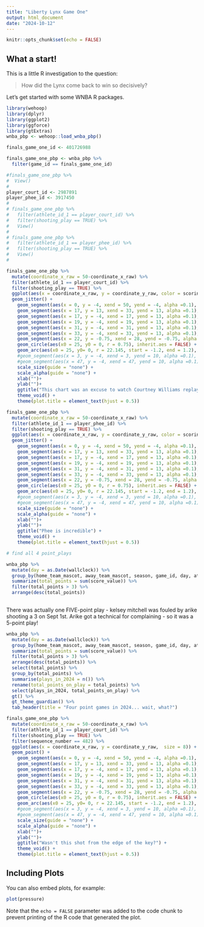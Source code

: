 ```yaml
---
title: "Liberty Lynx Game One"
output: html_document
date: "2024-10-12"
---
```


```r
knitr::opts_chunk$set(echo = FALSE)
```

## What a start!

This is a little R investigation to the question:

> How did the Lynx come back to win so decisively?

Let's get started with some WNBA R packages.

```r
library(wehoop)
library(dplyr)
library(ggplot2)
library(ggforce)
library(gtExtras)
wnba_pbp <- wehoop::load_wnba_pbp()

```

```r
finals_game_one_id <- 401726988

finals_game_one_pbp <- wnba_pbp %>%
  filter(game_id == finals_game_one_id)

```


```r
#finals_game_one_pbp %>%
#  View()
# 
player_court_id <- 2987891
player_phee_id <- 3917450
# 
# finals_game_one_pbp %>%
#   filter(athlete_id_1 == player_court_id) %>%
#   filter(shooting_play == TRUE) %>%
#   View()
# 
# finals_game_one_pbp %>%
#   filter(athlete_id_1 == player_phee_id) %>%
#   filter(shooting_play == TRUE) %>%
#   View()
# 

```

```r

finals_game_one_pbp %>%
  mutate(coordinate_x_raw = 50-coordinate_x_raw) %>%
  filter(athlete_id_1 == player_court_id) %>%
  filter(shooting_play == TRUE) %>%
  ggplot(aes(x = coordinate_x_raw, y = coordinate_y_raw, color = scoring_play, size = 8)) +
  geom_jitter() +
    geom_segment(aes(x = 0, y = -4, xend = 50, yend = -4, alpha =0.1), inherit.aes = FALSE) +
    geom_segment(aes(x = 17, y = 13, xend = 33, yend = 13, alpha =0.1), inherit.aes = FALSE) +
    geom_segment(aes(x = 17, y = -4, xend = 17, yend = 13, alpha =0.1), inherit.aes = FALSE) +
    geom_segment(aes(x = 19, y = -4, xend = 19, yend = 13, alpha =0.1), inherit.aes = FALSE) +
    geom_segment(aes(x = 31, y = -4, xend = 31, yend = 13, alpha =0.1), inherit.aes = FALSE) +
    geom_segment(aes(x = 33, y = -4, xend = 33, yend = 13, alpha =0.1), inherit.aes = FALSE) +
    geom_segment(aes(x = 22, y = -0.75, xend = 28, yend = -0.75, alpha =0.1), inherit.aes = FALSE) +
    geom_circle(aes(x0 = 25, y0 = 0, r = 0.75), inherit.aes = FALSE) +
    geom_arc(aes(x0 = 25, y0= 0, r = 22.145, start = -1.2, end = 1.2), inherit.aes = FALSE) +
    #geom_segment(aes(x = 3, y = -4, xend = 3, yend = 10, alpha =0.1), inherit.aes = FALSE) +
    #geom_segment(aes(x = 47, y = -4, xend = 47, yend = 10, alpha =0.1), inherit.aes = FALSE) +
    scale_size(guide = "none") +
    scale_alpha(guide = "none") +
    xlab("")+
    ylab("")+
    ggtitle("This chart was an excuse to watch Courtney Williams replays") +
    theme_void() +
    theme(plot.title = element_text(hjust = 0.5))

```

```r

finals_game_one_pbp %>%
  mutate(coordinate_x_raw = 50-coordinate_x_raw) %>%
  filter(athlete_id_1 == player_phee_id) %>%
  filter(shooting_play == TRUE) %>%
  ggplot(aes(x = coordinate_x_raw, y = coordinate_y_raw, color = scoring_play, size = 8)) +
  geom_jitter() +
    geom_segment(aes(x = 0, y = -4, xend = 50, yend = -4, alpha =0.1), inherit.aes = FALSE) +
    geom_segment(aes(x = 17, y = 13, xend = 33, yend = 13, alpha =0.1), inherit.aes = FALSE) +
    geom_segment(aes(x = 17, y = -4, xend = 17, yend = 13, alpha =0.1), inherit.aes = FALSE) +
    geom_segment(aes(x = 19, y = -4, xend = 19, yend = 13, alpha =0.1), inherit.aes = FALSE) +
    geom_segment(aes(x = 31, y = -4, xend = 31, yend = 13, alpha =0.1), inherit.aes = FALSE) +
    geom_segment(aes(x = 33, y = -4, xend = 33, yend = 13, alpha =0.1), inherit.aes = FALSE) +
    geom_segment(aes(x = 22, y = -0.75, xend = 28, yend = -0.75, alpha =0.1), inherit.aes = FALSE) +
    geom_circle(aes(x0 = 25, y0 = 0, r = 0.75), inherit.aes = FALSE) +
    geom_arc(aes(x0 = 25, y0= 0, r = 22.145, start = -1.2, end = 1.2), inherit.aes = FALSE) +
    #geom_segment(aes(x = 3, y = -4, xend = 3, yend = 10, alpha =0.1), inherit.aes = FALSE) +
    #geom_segment(aes(x = 47, y = -4, xend = 47, yend = 10, alpha =0.1), inherit.aes = FALSE) +
    scale_size(guide = "none") +
    scale_alpha(guide = "none") +
    xlab("")+
    ylab("")+
    ggtitle("Phee is incredible") +
    theme_void() +
    theme(plot.title = element_text(hjust = 0.5))

```

```r

# find all 4 point_plays

wnba_pbp %>%
  mutate(day = as.Date(wallclock)) %>%
  group_by(home_team_mascot, away_team_mascot, season, game_id, day, athlete_id_1,period_display_value, clock_display_value) %>%
  summarize(total_points = sum(score_value)) %>%
  filter(total_points > 3) %>%
  arrange(desc(total_points))
  
```


There was actually one FIVE-point play - kelsey mitchell was fouled by arike shooting a 3 on Sept 1st. Arike got a technical for complaining - so it was a 5-point play!

```r
wnba_pbp %>%
  mutate(day = as.Date(wallclock)) %>%
  group_by(home_team_mascot, away_team_mascot, season, game_id, day, athlete_id_1,period_display_value, clock_display_value) %>%
  summarize(total_points = sum(score_value)) %>%
  filter(total_points > 3) %>%
  arrange(desc(total_points)) %>%
  select(total_points) %>%
  group_by(total_points) %>%
  summarise(plays_in_2024 = n()) %>%
  rename(total_points_on_play = total_points) %>%
  select(plays_in_2024, total_points_on_play) %>%
  gt() %>% 
  gt_theme_guardian() %>% 
  tab_header(title = "Four point games in 2024... wait, what?")

```
```r
finals_game_one_pbp %>%
  mutate(coordinate_x_raw = 50-coordinate_x_raw) %>%
  filter(athlete_id_1 == player_court_id) %>%
  filter(shooting_play == TRUE) %>%
  filter(sequence_number == 482) %>%
  ggplot(aes(x = coordinate_x_raw, y = coordinate_y_raw,  size = 8)) +
  geom_point() +
    geom_segment(aes(x = 0, y = -4, xend = 50, yend = -4, alpha =0.1), inherit.aes = FALSE) +
    geom_segment(aes(x = 17, y = 13, xend = 33, yend = 13, alpha =0.1), inherit.aes = FALSE) +
    geom_segment(aes(x = 17, y = -4, xend = 17, yend = 13, alpha =0.1), inherit.aes = FALSE) +
    geom_segment(aes(x = 19, y = -4, xend = 19, yend = 13, alpha =0.1), inherit.aes = FALSE) +
    geom_segment(aes(x = 31, y = -4, xend = 31, yend = 13, alpha =0.1), inherit.aes = FALSE) +
    geom_segment(aes(x = 33, y = -4, xend = 33, yend = 13, alpha =0.1), inherit.aes = FALSE) +
    geom_segment(aes(x = 22, y = -0.75, xend = 28, yend = -0.75, alpha =0.1), inherit.aes = FALSE) +
    geom_circle(aes(x0 = 25, y0 = 0, r = 0.75), inherit.aes = FALSE) +
    geom_arc(aes(x0 = 25, y0= 0, r = 22.145, start = -1.2, end = 1.2), inherit.aes = FALSE) +
    #geom_segment(aes(x = 3, y = -4, xend = 3, yend = 10, alpha =0.1), inherit.aes = FALSE) +
    #geom_segment(aes(x = 47, y = -4, xend = 47, yend = 10, alpha =0.1), inherit.aes = FALSE) +
    scale_size(guide = "none") +
    scale_alpha(guide = "none") +
    xlab("")+
    ylab("")+
    ggtitle("Wasn't this shot from the edge of the key?") +
    theme_void() +
    theme(plot.title = element_text(hjust = 0.5))


```
## Including Plots

You can also embed plots, for example:

```r
plot(pressure)
```

Note that the `echo = FALSE` parameter was added to the code chunk to prevent printing of the R code that generated the plot.

